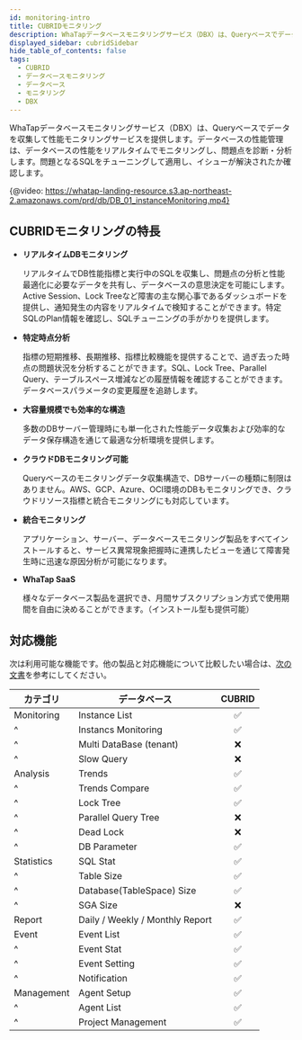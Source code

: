 ```yaml
---
id: monitoring-intro
title: CUBRIDモニタリング
description: WhaTapデータベースモニタリングサービス（DBX）は、Queryベースでデータを収集し、性能モニタリングサービスを提供します。
displayed_sidebar: cubridSidebar
hide_table_of_contents: false
tags:
  - CUBRID
  - データベースモニタリング
  - データベース
  - モニタリング
  - DBX
---
```


WhaTapデータベースモニタリングサービス（DBX）は、Queryベースでデータを収集して性能モニタリングサービスを提供します。データベースの性能管理は、データベースの性能をリアルタイムでモニタリングし、問題点を診断・分析します。問題となるSQLをチューニングして適用し、イシューが解決されたか確認します。

{@video: https://whatap-landing-resource.s3.ap-northeast-2.amazonaws.com/prd/db/DB_01_instanceMonitoring.mp4}

## CUBRIDモニタリングの特長

-   **リアルタイムDBモニタリング**

    リアルタイムでDB性能指標と実行中のSQLを収集し、問題点の分析と性能最適化に必要なデータを共有し、データベースの意思決定を可能にします。Active Session、Lock Treeなど障害の主な関心事であるダッシュボードを提供し、通知発生の内容をリアルタイムで検知することができます。特定SQLのPlan情報を確認し、SQLチューニングの手がかりを提供します。

-   **特定時点分析**

    指標の短期推移、長期推移、指標比較機能を提供することで、過ぎ去った時点の問題状況を分析することができます。SQL、Lock Tree、Parallel Query、テーブルスペース増減などの履歴情報を確認することができます。 データベースパラメータの変更履歴を追跡します。

-   **大容量規模でも効率的な構造**

    多数のDBサーバー管理時にも単一化された性能データ収集および効率的なデータ保存構造を通じて最適な分析環境を提供します。

-   **クラウドDBモニタリング可能**

    Queryベースのモニタリングデータ収集構造で、DBサーバーの種類に制限はありません。AWS、GCP、Azure、OCI環境のDBもモニタリングでき、クラウドリソース指標と統合モニタリングにも対応しています。

-   **統合モニタリング**

    アプリケーション、サーバー、データベースモニタリング製品をすべてインストールすると、サービス異常現象把握時に連携したビューを通じて障害発生時に迅速な原因分析が可能になります。

-   **WhaTap SaaS**

    様々なデータベース製品を選択でき、月間サブスクリプション方式で使用期間を自由に決めることができます。（インストール型も提供可能）

## 対応機能

次は利用可能な機能です。他の製品と対応機能について比較したい場合は、[次の文書](../support-env#compare-db)を参考にしてください。

| カテゴリ       | データベース                          |              CUBRID             |
| ---------- | ------------------------------- | :-----------------------------: |
| Monitoring | Instance List                   | <span class='emoji-ok'>✅</span> |
| ^          | Instancs Monitoring             | <span class='emoji-ok'>✅</span> |
| ^          | Multi DataBase (tenant)         | <span class='emoji-no'>❌</span> |
| ^          | Slow Query                      | <span class='emoji-no'>❌</span> |
| Analysis   | Trends                          | <span class='emoji-ok'>✅</span> |
| ^          | Trends Compare                  | <span class='emoji-ok'>✅</span> |
| ^          | Lock Tree                       | <span class='emoji-ok'>✅</span> |
| ^          | Parallel Query Tree             | <span class='emoji-no'>❌</span> |
| ^          | Dead Lock                       | <span class='emoji-no'>❌</span> |
| ^          | DB Parameter                    | <span class='emoji-ok'>✅</span> |
| Statistics | SQL Stat                        | <span class='emoji-ok'>✅</span> |
| ^          | Table Size                      | <span class='emoji-ok'>✅</span> |
| ^          | Database(TableSpace) Size       | <span class='emoji-ok'>✅</span> |
| ^          | SGA Size                        | <span class='emoji-no'>❌</span> |
| Report     | Daily / Weekly / Monthly Report | <span class='emoji-ok'>✅</span> |
| Event      | Event List                      | <span class='emoji-ok'>✅</span> |
| ^          | Event Stat                      | <span class='emoji-ok'>✅</span> |
| ^          | Event Setting                   | <span class='emoji-ok'>✅</span> |
| ^          | Notification                    | <span class='emoji-ok'>✅</span> |
| Management | Agent Setup                     | <span class='emoji-ok'>✅</span> |
| ^          | Agent List                      | <span class='emoji-ok'>✅</span> |
| ^          | Project Management              | <span class='emoji-ok'>✅</span> |
